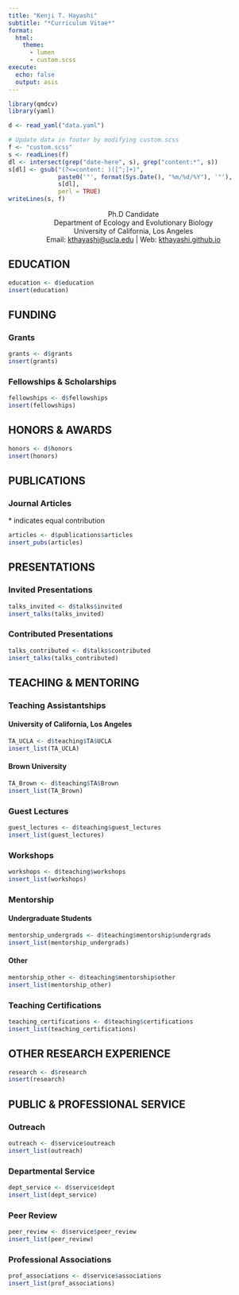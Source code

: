 ```yaml
---
title: "Kenji T. Hayashi"
subtitle: "*Curriculum Vitae*"
format: 
  html: 
    theme:
      - lumen
      - custom.scss
execute: 
  echo: false
  output: asis
---
```


```r
library(qmdcv)
library(yaml)

d <- read_yaml("data.yaml")
```

```r
# Update data in footer by modifying custom.scss
f <- "custom.scss"
s <- readLines(f)
dl <- intersect(grep("date-here", s), grep("content:*", s))
s[dl] <- gsub("(?<=content: )([^;]+)", 
              paste0('"', format(Sys.Date(), "%m/%d/%Y"), '"'), 
              s[dl], 
              perl = TRUE)
writeLines(s, f)
```

:::{style="text-align:center;"}
Ph.D Candidate    
Department of Ecology and Evolutionary Biology    
University of California, Los Angeles   
Email: [kthayashi@ucla.edu](mailto:kthayashi@ucla.edu) | Web: [kthayashi.github.io](https://kthayashi.github.io)
:::

## EDUCATION

```r
education <- d$education
insert(education)
```

## FUNDING

### Grants

```r
grants <- d$grants
insert(grants)
```

### Fellowships & Scholarships

```r
fellowships <- d$fellowships
insert(fellowships)
```

## HONORS & AWARDS

```r
honors <- d$honors
insert(honors)
```

::::::{.group}
## PUBLICATIONS

### Journal Articles

:::{.small}
\* indicates equal contribution
:::
::::::

```r
articles <- d$publications$articles
insert_pubs(articles)
```

:::{.group}
## PRESENTATIONS

### Invited Presentations
:::

```r
talks_invited <- d$talks$invited
insert_talks(talks_invited)
```

### Contributed Presentations

```r
talks_contributed <- d$talks$contributed
insert_talks(talks_contributed)
```

:::{.group}
## TEACHING & MENTORING

### Teaching Assistantships

#### University of California, Los Angeles
:::

```r
TA_UCLA <- d$teaching$TA$UCLA
insert_list(TA_UCLA)
```

#### Brown University

```r
TA_Brown <- d$teaching$TA$Brown
insert_list(TA_Brown)
```

### Guest Lectures

```r
guest_lectures <- d$teaching$guest_lectures
insert_list(guest_lectures)
```

:::{.group}
### Workshops

```r
workshops <- d$teaching$workshops
insert_list(workshops)
```
:::

:::{.group}
### Mentorship

#### Undergraduate Students

```r
mentorship_undergrads <- d$teaching$mentorship$undergrads
insert_list(mentorship_undergrads)
```
:::

#### Other

```r
mentorship_other <- d$teaching$mentorship$other
insert_list(mentorship_other)
```

### Teaching Certifications

```r
teaching_certifications <- d$teaching$certifications
insert_list(teaching_certifications)
```

## OTHER RESEARCH EXPERIENCE

```r
research <- d$research
insert(research)
```

:::{.group}
## PUBLIC & PROFESSIONAL SERVICE

### Outreach
:::

```r
outreach <- d$service$outreach
insert_list(outreach)
```

### Departmental Service

```r
dept_service <- d$service$dept
insert_list(dept_service)
```

### Peer Review

```r
peer_review <- d$service$peer_review
insert_list(peer_review)
```

### Professional Associations

```r
prof_associations <- d$service$associations
insert_list(prof_associations)
```
